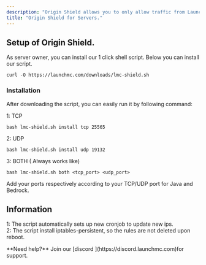 ```yaml
---
description: "Origin Shield allows you to only allow traffic from LaunchMC Network, This means outside of LaunchMC, No can talk to your server. This strengthen security ensuring the traffic is only accepted via LaunchMC's protected network."
title: "Origin Shield for Servers."
---
```


## Setup of Origin Shield.

As server owner, you can install our 1 click shell script. Below you can install our script.

```shellscript
curl -O https://launchmc.com/downloads/lmc-shield.sh
```

### Installation

After downloading the script, you can easily run it by following command:

1: TCP

```shellscript
bash lmc-shield.sh install tcp 25565
```

2: UDP

```shellscript
bash lmc-shield.sh install udp 19132
```

3: BOTH ( Always works like)

```shellscript
bash lmc-shield.sh both <tcp_port> <udp_port>
```

Add your ports respectively according to your TCP/UDP port for Java and Bedrock.

## Information

1: The script automatically sets up new cronjob to update new ips.\
2: The script install iptables-persistent, so the rules are not deleted upon reboot.

<Note>
  **Need help?** Join our [discord ](https://discord.launchmc.com)for support.
</Note>